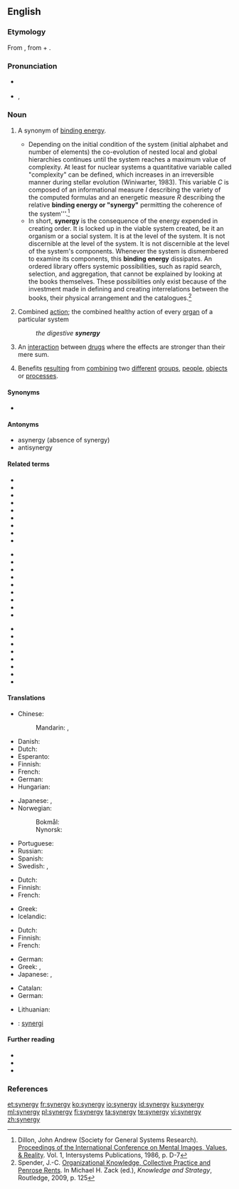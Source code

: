 ==English==

===Etymology===
From {{der|en|grc|συνεργία||joint energy, joint activity}}, from {{m|grc|σύν||together}} + {{m|grc|ἐνέργεια||activity}}.

===Pronunciation===
* {{a|UK}} {{IPA|/ˈsɪnədʒi/|lang=en}}
* {{a|US}} {{enPR|sĭnʹər-jē}}, {{IPA|/ˈsɪnɚdʒi/|lang=en}}

===Noun===
{{en-noun|synergies}}

# {{lb|en|systems theory}} A synonym of [[binding energy]].
#* Depending on the initial condition of the system (initial  alphabet and number of elements) the co-evolution of nested local and global hierarchies continues until the system reaches a maximum value of complexity. At least for nuclear systems a quantitative variable called "complexity" can be defined, which increases in an irreversible manner during stellar evolution (Winiwarter, 1983). This variable ''C'' is composed of an informational measure ''I'' describing the variety of the computed formulas and an energetic measure ''R'' describing the relative '''binding energy or "synergy"''' permitting the coherence of the system'''.<ref>Dillon, John Andrew (Society for General Systems Research). [https://www.google.co.uk/search?tbo=p&tbm=bks&q=%22This+variable+C+is+composed+of+an+informational+measure+I+describing+the+variety%22&num=10 Proceedings of the International Conference on Mental Images, Values, & Reality]. Vol. 1, Intersystems Publications, 1986, p. D-7</ref>
#* In short, '''synergy''' is the consequence of the energy expended in creating order. It is locked up in the viable system created, be it an organism or a social system. It is at the level of the system. It is not discernible at the level of the system. It is not discernible at the level of the system's components. Whenever the system is dismembered to examine its components, this '''binding energy''' dissipates. An ordered library offers systemic possibilities, such as rapid search, selection, and aggregation, that cannot be explained by looking at the books themselves. These possibilities only exist because of the investment made in defining and creating interrelations between the books, their physical arrangement and the catalogues.<ref>Spender, J.-C. [https://books.google.co.uk/books?id=W4XODWvUs4oC&pg=PA125 Organizational Knowledge, Collective Practice and Penrose Rents]. In Michael H. Zack (ed.), ''Knowledge and Strategy'', Routledge, 2009, p. 125</ref>
# {{lb|en|medicine}} Combined [[action]]; the combined healthy action of every [[organ]] of a particular system
#: ''the digestive '''synergy'''''
# {{lb|en|pharmacology}} An [[interaction]] between [[drug]]s where the effects are stronger than their mere sum.
# Benefits [[result]]ing from [[combine|combining]] two [[different]] [[group]]s, [[people]], [[object]]s or [[process]]es.

====Synonyms====
* {{l|en|binding energy}} {{qf|in systems theory}}

====Antonyms====
* asynergy (absence of synergy)
* antisynergy

====Related terms====
{{rel-top3|Terms related from ''synergy''}}
* {{l|en|energy}}
* {{l|en|monergy}}
* {{l|en|monergism}}
* {{l|en|synergetic}}
* {{l|en|synergetical}}
* {{l|en|synergetically}}
* {{l|en|synergic}}
* {{l|en|synergical}}
* {{l|en|synergically}}
{{rel-mid3}}
* {{l|en|synergisation}}
* {{l|en|synergise}}
* {{l|en|synergised}}
* {{l|en|synergiser}}
* {{l|en|synergising}}
* {{l|en|synergism}}
* {{l|en|synergist}}
* {{l|en|synergistic}}
* {{l|en|synergistical}}
{{rel-mid3}}
* {{l|en|synergistically}}
* {{l|en|synergization}}
* {{l|en|synergize}}
* {{l|en|synergized}}
* {{l|en|synergizer}}
* {{l|en|synergizing}}
* {{l|en|synergous}}
* {{l|en|synergously}}
{{rel-bottom}}

====Translations====
{{trans-top|behavior of a system that cannot be predicted by the behavior of its parts}}
* Chinese:
*: Mandarin: {{t|cmn|協同效應|sc=Hani}}, {{t|cmn|协同效应|tr=xiétóng xiàoyìng|sc=Hani}}
* Danish: {{t|da|synergi|c}}
* Dutch: {{t+|nl|synergie|f}}
* Esperanto: {{t|eo|sinergio}}
* Finnish: {{t+|fi|synergia}}
* French: {{t+|fr|synergie|f}}
* German: {{t+|de|Synergie|f}}
* Hungarian: {{t+|hu|szinergia}}
{{trans-mid}}
* Japanese: {{t|ja|相乗効果|tr=そうじょうこうか, sōjō kōka|sc=Jpan}}, {{t+|ja|シナジー|tr=shinajī|sc=Jpan}}
* Norwegian: {{t|no|synergi}}
*: Bokmål: {{t|nb|synergi|m}}
*: Nynorsk: {{t|nn|synergi|m}}
* Portuguese: {{t+|pt|sinergia|f}}
* Russian: {{t+|ru|синерги́я|f|tr=sinɛrgíja}}
* Spanish: {{t+|es|sinergia|f}}
* Swedish: {{t+|sv|synergi|c}}, {{t|sv|synergieffekt|c}}
{{trans-bottom}}

{{trans-top|medicine: combined action}}
* Dutch: {{t+|nl|synergie|f}}
* Finnish: {{t+|fi|yhteisvaikutus}}
* French: {{t+|fr|synergie|f}}
{{trans-mid}}
* Greek: {{t+|el|συνεργία|f}}
* Icelandic: {{t|is|samvirkni|f}}
{{trans-bottom}}

{{trans-top|pharmacology: interaction between drugs}}
{{trans-mid}}
{{trans-bottom}}

{{trans-top|result of combining two different groups, people, objects or processes}}
* Dutch: {{t+|nl|synergie|f}}
* Finnish: {{t+|fi|synergia}}
* French: {{t+|fr|synergie|f}}
{{trans-mid}}
* German: {{t+|de|Synergie|f}}
* Greek: {{t+|el|συνεργία|f}}, {{t+|el|σύμπραξη|f}}
* Japanese: {{l|ja|相乗効果|tr=そうじょうこうか, sōjōkōka}}, {{l|ja|シナジー|tr=shinajī}}
{{trans-bottom}}

{{checktrans-top}}
* Catalan: {{t-check|ca|sinergia|f}}
* German: {{t-check|de|Synergie|f}}
{{trans-mid}}
* Lithuanian: {{t-check|lt|sinergija|f}}
* {{ttbc|sv}}: [[synergi]] {{g|c}}
{{trans-bottom}}

====Further reading====
* {{pedia}}
* {{R:Webster 1913}}
* {{R:Century 1911}}

===References===
<references/>

[[et:synergy]]
[[fr:synergy]]
[[ko:synergy]]
[[io:synergy]]
[[id:synergy]]
[[ku:synergy]]
[[ml:synergy]]
[[pl:synergy]]
[[fi:synergy]]
[[ta:synergy]]
[[te:synergy]]
[[vi:synergy]]
[[zh:synergy]]